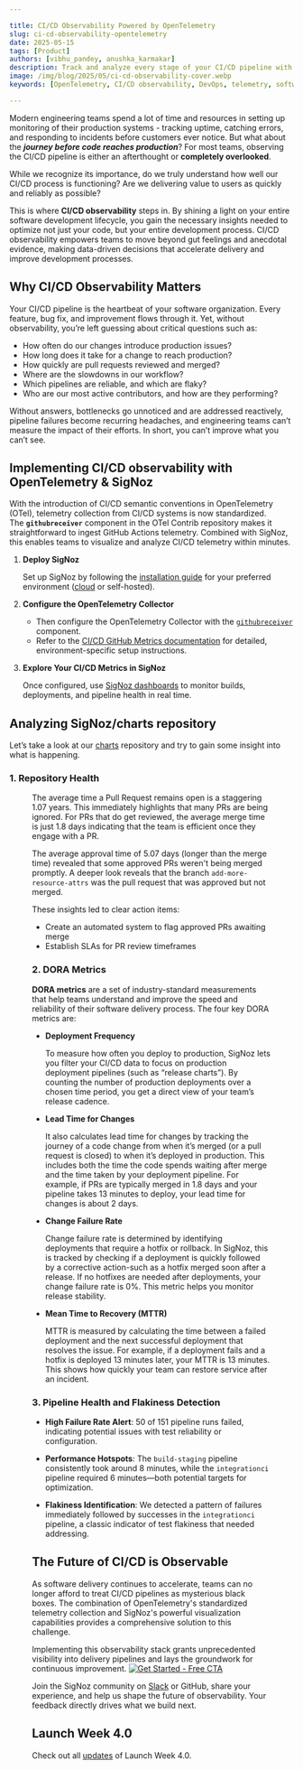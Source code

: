 ```yaml
---

title: CI/CD Observability Powered by OpenTelemetry
slug: ci-cd-observability-opentelemetry
date: 2025-05-15
tags: [Product]
authors: [vibhu_pandey, anushka_karmakar]
description: Track and analyze every stage of your CI/CD pipeline with OpenTelemetry and SigNoz to identify bottlenecks, improve reliability, and accelerate software delivery.
image: /img/blog/2025/05/ci-cd-observability-cover.webp
keywords: [OpenTelemetry, CI/CD observability, DevOps, telemetry, software delivery, pipelines, metrics, traces, logs, semantic conventions, monitoring, reliability, DORA metrics]

---
```


Modern engineering teams spend a lot of time and resources in setting up monitoring of their production systems - tracking uptime, catching errors, and responding to incidents before customers ever notice. But what about the ***journey before code reaches production***? For most teams, observing the CI/CD pipeline is either an afterthought or **completely overlooked**. 

While we recognize its importance, do we truly understand how well our CI/CD process is functioning? Are we delivering value to users as quickly and reliably as possible?

This is where **CI/CD observability** steps in. By shining a light on your entire software development lifecycle, you gain the necessary insights needed to optimize not just your code, but your entire development process. CI/CD observability empowers teams to move beyond gut feelings and anecdotal evidence, making data-driven decisions that accelerate delivery and improve development processes.
<YouTube id="7yh9JcE7zk0" mute={false} />

## Why CI/CD Observability Matters

Your CI/CD pipeline is the heartbeat of your software organization. Every feature, bug fix, and improvement flows through it. Yet, without observability, you’re left guessing about critical questions such as:

- How often do our changes introduce production issues?
- How long does it take for a change to reach production?
- How quickly are pull requests reviewed and merged?
- Where are the slowdowns in our workflow?
- Which pipelines are reliable, and which are flaky?
- Who are our most active contributors, and how are they performing?

Without answers, bottlenecks go unnoticed and are addressed reactively, pipeline failures become recurring headaches, and engineering teams can’t measure the impact of their efforts. In short, you can’t improve what you can’t see.

## Implementing CI/CD observability with OpenTelemetry & SigNoz

With the introduction of CI/CD semantic conventions in OpenTelemetry (OTel), telemetry collection from CI/CD systems is now standardized. The **`githubreceiver`** component in the OTel Contrib repository makes it straightforward to ingest GitHub Actions telemetry. Combined with SigNoz, this enables teams to visualize and analyze CI/CD telemetry within minutes.

1. **Deploy SigNoz**
    
    Set up SigNoz by following the [installation guide](https://signoz.io/docs/install/) for your preferred environment ([cloud](https://signoz.io/teams/) or self-hosted).
    
2. **Configure the OpenTelemetry Collector**
    - Then configure the OpenTelemetry Collector with the [`githubreceiver`](https://github.com/open-telemetry/opentelemetry-collector-contrib/tree/main/receiver/githubreceiver) component.
    - Refer to the [CI/CD GitHub Metrics documentation](https://signoz.io/docs/cicd/github/github-metrics/) for detailed, environment-specific setup instructions.
3. **Explore Your CI/CD Metrics in SigNoz**
    
    Once configured, use [SigNoz dashboards](https://github.com/SigNoz/dashboards/blob/main/cicd/cicd.json) to monitor builds, deployments, and pipeline health in real time.

## Analyzing SigNoz/charts repository

Let’s take a look at our [charts](https://github.com/SigNoz/charts) repository and try to gain some insight into what is happening. 

### 1. Repository Health

<Figure src="/img/blog/2025/05/ci-cd-dashboard.webp" alt="Average PR open, merge, and approval times" caption="Average PR open, merge, and approval times" />

The average time a Pull Request remains open is a staggering 1.07 years. This immediately highlights that many PRs are being ignored. For PRs that do get reviewed, the average merge time is just 1.8 days indicating that the team is efficient once they engage with a PR. 

The average approval time of 5.07 days (longer than the merge time) revealed that some approved PRs weren't being merged promptly. A deeper look reveals that the branch `add-more-resource-attrs` was the pull request that was approved but not merged.

These insights led to clear action items:

- Create an automated system to flag approved PRs awaiting merge
- Establish SLAs for PR review timeframes

### 2. DORA Metrics

**DORA metrics** are a set of industry-standard measurements that help teams understand and improve the speed and reliability of their software delivery process. The four key DORA metrics are: 

- **Deployment Frequency**
    
    To measure how often you deploy to production, SigNoz lets you filter your CI/CD data to focus on production deployment pipelines (such as “release charts”). By counting the number of production deployments over a chosen time period, you get a direct view of your team’s release cadence.
    
- **Lead Time for Changes**
    
    It also calculates lead time for changes by tracking the journey of a code change from when it’s merged (or a pull request is closed) to when it’s deployed in production. This includes both the time the code spends waiting after merge and the time taken by your deployment pipeline. For example, if PRs are typically merged in 1.8 days and your pipeline takes 13 minutes to deploy, your lead time for changes is about 2 days.
    
- **Change Failure Rate**
    
    Change failure rate is determined by identifying deployments that require a hotfix or rollback. In SigNoz, this is tracked by checking if a deployment is quickly followed by a corrective action-such as a hotfix merged soon after a release. If no hotfixes are needed after deployments, your change failure rate is 0%. This metric helps you monitor release stability.
    
- **Mean Time to Recovery (MTTR)**
    
    MTTR is measured by calculating the time between a failed deployment and the next successful deployment that resolves the issue. For example, if a deployment fails and a hotfix is deployed 13 minutes later, your MTTR is 13 minutes. This shows how quickly your team can restore service after an incident.

### 3. Pipeline Health and Flakiness Detection

- **High Failure Rate Alert**: 50 of 151 pipeline runs failed, indicating potential issues with test reliability or configuration.
    
   <Figure src="/img/blog/2025/05/ci-cd-pipeline-failures.webp" alt="Visualization of pipeline failures and alerts" caption="Visualization of pipeline failures and alerts" />

- **Performance Hotspots**: The `build-staging` pipeline consistently took around 8 minutes, while the `integrationci` pipeline required 6 minutes—both potential targets for optimization.
- **Flakiness Identification**: We detected a pattern of failures immediately followed by successes in the `integrationci` pipeline, a classic indicator of test flakiness that needed addressing.
    
   <Figure src="/img/blog/2025/05/ci-cd-flakiness.webp" alt="Example of Flakiness Identification" caption="Example of Flakiness Identification" />
    
## The Future of CI/CD is Observable

As software delivery continues to accelerate, teams can no longer afford to treat CI/CD pipelines as mysterious black boxes. The combination of OpenTelemetry's standardized telemetry collection and SigNoz's powerful visualization capabilities provides a comprehensive solution to this challenge.

Implementing this observability stack grants unprecedented visibility into delivery pipelines and lays the groundwork for continuous improvement.
[![Get Started - Free CTA](/img/launch_week/try-signoz-cloud-blog-cta.png)](https://signoz.io/teams/)

Join the SigNoz community on [Slack](https://app.slack.com/client/T01HWUTP0LT#/domain-signup) or GitHub, share your experience, and help us shape the future of observability. Your feedback directly drives what we build next.

## Launch Week 4.0

Check out all [updates](https://signoz.io/launch-week/) of Launch Week 4.0.
